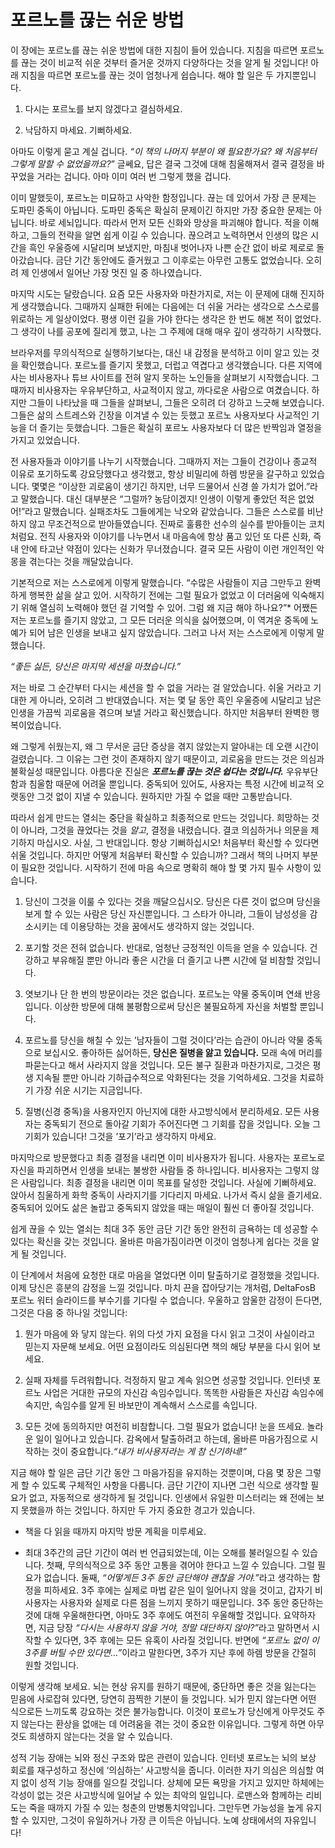 # 포르노를 끊는 쉬운 방법

이 장에는 포르노를 끊는 쉬운 방법에 대한 지침이 들어 있습니다. 지침을 따르면 포르노를 끊는 것이 비교적 쉬운 것부터 즐거운 것까지 다양하다는 것을 알게 될 것입니다! 아래 지침을 따르면 포르노를 끊는 것이 엄청나게 쉽습니다. 해야 할 일은 두 가지뿐입니다.

1. 다시는 포르노를 보지 않겠다고 결심하세요.

2. 낙담하지 마세요. 기뻐하세요.

아마도 이렇게 묻고 계실 겁니다. *"이 책의 나머지 부분이 왜 필요한가요? 왜 처음부터 그렇게 말할 수 없었을까요?*" 글쎄요, 답은 결국 그것에 대해 침울해져서 결국 결정을 바꾸었을 거라는 겁니다. 아마 이미 여러 번 그렇게 했을 겁니다.

이미 말했듯이, 포르노는 미묘하고 사악한 함정입니다. 끊는 데 있어서 가장 큰 문제는 도파민 중독이 아닙니다. 도파민 중독은 확실히 문제이긴 하지만 가장 중요한 문제는 아닙니다. 바로 세뇌입니다. 따라서 먼저 모든 신화와 망상을 파괴해야 합니다. 적을 이해하고, 그들의 전략을 알면 쉽게 이길 수 있습니다. 끊으려고 노력하면서 인생의 많은 시간을 흑인 우울증에 시달리며 보냈지만, 마침내 벗어나자 나쁜 순간 없이 바로 제로로 돌아갔습니다. 금단 기간 동안에도 즐거웠고 그 이후로는 아무런 고통도 없었습니다. 오히려 제 인생에서 일어난 가장 멋진 일 중 하나였습니다.

마지막 시도는 달랐습니다. 요즘 모든 사용자와 마찬가지로, 저는 이 문제에 대해 진지하게 생각했습니다. 그때까지 실패한 뒤에는 다음에는 더 쉬울 거라는 생각으로 스스로를 위로하는 게 일상이었다. 평생 이런 길을 가야 한다는 생각은 한 번도 해본 적이 없었다. 그 생각이 나를 공포에 질리게 했고, 나는 그 주제에 대해 매우 깊이 생각하기 시작했다.

브라우저를 무의식적으로 실행하기보다는, 대신 내 감정을 분석하고 이미 알고 있는 것을 확인했습니다. 포르노를 즐기지 못했고, 더럽고 역겹다고 생각했습니다. 다른 지역에 사는 비사용자나 튜브 사이트를 전혀 알지 못하는 노인들을 살펴보기 시작했습니다. 그때까지 비사용자는 우유부단하고, 사교적이지 않고, 까다로운 사람으로 여겼습니다. 하지만 그들이 나타났을 때 그들을 살펴보니, 그들은 오히려 더 강하고 느긋해 보였습니다. 그들은 삶의 스트레스와 긴장을 이겨낼 수 있는 듯했고 포르노 사용자보다 사교적인 기능을 더 즐기는 듯했습니다. 그들은 확실히 포르노 사용자보다 더 많은 반짝임과 열정을 가지고 있었습니다.

전 사용자들과 이야기를 나누기 시작했습니다. 그때까지 저는 그들이 건강이나 종교적 이유로 포기하도록 강요당했다고 생각했고, 항상 비밀리에 하렘 방문을 갈구하고 있었습니다. 몇몇은 "이상한 괴로움이 생기긴 하지만, 너무 드물어서 신경 쓸 가치가 없어."라고 말했습니다. 대신 대부분은 "그럴까? 농담이겠지! 인생이 이렇게 좋았던 적은 없었어!"라고 말했습니다. 실패조차도 그들에게는 낙오와 같았습니다. 그들은 스스로를 비난하지 않고 무조건적으로 받아들였습니다. 진짜로 훌륭한 선수의 실수를 받아들이는 코치처럼요. 전직 사용자와 이야기를 나누면서 내 마음속에 항상 품고 있던 또 다른 신화, 즉 내 안에 타고난 약점이 있다는 신화가 무너졌습니다. 결국 모든 사람이 이런 개인적인 악몽을 겪는다는 것을 깨달았습니다.

기본적으로 저는 스스로에게 이렇게 말했습니다. "수많은 사람들이 지금 그만두고 완벽하게 행복한 삶을 살고 있어. 시작하기 전에는 그럴 필요가 없었고 이 더러움에 익숙해지기 위해 열심히 노력해야 했던 걸 기억할 수 있어. 그럼 왜 지금 해야 하나요?"* 어쨌든 저는 포르노를 즐기지 않았고, 그 모든 더러운 의식을 싫어했으며, 이 역겨운 중독에 노예가 되어 남은 인생을 보내고 싶지 않았습니다. 그러고 나서 저는 스스로에게 이렇게 말했습니다.

*"좋든 싫든, 당신은 마지막 세션을 마쳤습니다."*

저는 바로 그 순간부터 다시는 세션을 할 수 없을 거라는 걸 알았습니다. 쉬울 거라고 기대한 게 아니라, 오히려 그 반대였습니다. 저는 몇 달 동안 흑인 우울증에 시달리고 남은 인생을 가끔씩 괴로움을 겪으며 보낼 거라고 확신했습니다. 하지만 처음부터 완벽한 행복이었습니다.

왜 그렇게 쉬웠는지, 왜 그 무서운 금단 증상을 겪지 않았는지 알아내는 데 오랜 시간이 걸렸습니다. 그 이유는 그런 것이 존재하지 않기 때문이고, 괴로움을 만드는 것은 의심과 불확실성 때문입니다. 아름다운 진실은 ***포르노를 끊는 것은 쉽다는 것입니다.*** 우유부단함과 침울함 때문에 어려울 뿐입니다. 중독되어 있어도, 사용자는 특정 시간에 비교적 오랫동안 그것 없이 지낼 수 있습니다. 원하지만 가질 수 없을 때만 고통받습니다.

따라서 쉽게 만드는 열쇠는 중단을 확실하고 최종적으로 만드는 것입니다. 희망하는 것이 아니라, 그것을 끊었다는 것을 *알고*, 결정을 내렸습니다. 결코 의심하거나 의문을 제기하지 마십시오. 사실, 그 반대입니다. 항상 기뻐하십시오! 처음부터 확신할 수 있다면 쉬울 것입니다. 하지만 어떻게 처음부터 확신할 수 있습니까? 그래서 책의 나머지 부분이 필요한 것입니다. 시작하기 전에 마음 속으로 명확히 해야 할 몇 가지 필수 사항이 있습니다.

1.  당신이 그것을 이룰 수 있다는 것을 깨달으십시오. 당신은 다른 것이 없으며 당신을 보게 할 수 있는 사람은 당신 자신뿐입니다. 그 스타가 아니라, 그들이 남성성을 감소시키는 데 이용당하는 것을 꿈에서도 생각하지 않는 것입니다.

2.  포기할 것은 전혀 없습니다. 반대로, 엄청난 긍정적인 이득을 얻을 수 있습니다. 건강하고 부유해질 뿐만 아니라 좋은 시간을 더 즐기고 나쁜 시간에 덜 비참할 것입니다.

3.  엿보기나 단 한 번의 방문이라는 것은 없습니다. 포르노는 약물 중독이며 연쇄 반응입니다. 이상한 방문에 대해 불평함으로써 당신은 불필요하게 자신을 처벌할 뿐입니다.

4.  포르노를 당신을 해칠 수 있는 '남자들이 그럴 것이다'라는 습관이 아니라 약물 중독으로 보십시오. 좋아하든 싫어하든, **당신은 질병을 앓고 있습니다.** 모래 속에 머리를 파묻는다고 해서 사라지지 않을 것입니다. 모든 불구 질환과 마찬가지로, 그것은 평생 지속될 뿐만 아니라 기하급수적으로 악화된다는 것을 기억하세요. 그것을 치료하기 가장 쉬운 시기는 지금입니다.

5.  질병(신경 중독)을 사용자인지 아닌지에 대한 사고방식에서 분리하세요. 모든 사용자는 중독되기 전으로 돌아갈 기회가 주어진다면 그 기회를 잡을 것입니다. 오늘 그 기회가 있습니다! 그것을 '포기'라고 생각하지 마세요.

마지막으로 방문했다고 최종 결정을 내리면 이미 비사용자가 됩니다. 사용자는 포르노로 자신을 파괴하면서 인생을 보내는 불쌍한 사람들 중 하나입니다. 비사용자는 그렇지 않은 사람입니다. 최종 결정을 내리면 이미 목표를 달성한 것입니다. 사실에 기뻐하세요. 앉아서 침울하게 화학 중독이 사라지기를 기다리지 마세요. 나가서 즉시 삶을 즐기세요. 중독되어 있어도 삶은 놀랍고 중독되지 않았을 때는 매일이 훨씬 더 좋아질 것입니다.

쉽게 끊을 수 있는 열쇠는 최대 3주 동안 금단 기간 동안 완전히 금욕하는 데 성공할 수 있다는 확신을 갖는 것입니다. 올바른 마음가짐이라면 이것이 엄청나게 쉽다는 것을 알게 될 것입니다.

이 단계에서 처음에 요청한 대로 마음을 열었다면 이미 탈출하기로 결정했을 것입니다. 이제 당신은 흥분의 감정을 느낄 것입니다. 마치 끈을 잡아당기는 개처럼, DeltaFosB 포르노 워터 슬라이드를 부수기를 기다릴 수 없습니다. 우울하고 암울한 감정이 든다면, 그것은 다음 중 하나일 것입니다:

1.  뭔가 마음에 와 닿지 않는다. 위의 다섯 가지 요점을 다시 읽고 그것이 사실이라고 믿는지 자문해 보세요. 어떤 요점이라도 의심된다면 책의 해당 부분을 다시 읽어 보세요.

2.  실패 자체를 두려워합니다. 걱정하지 말고 계속 읽으면 성공할 것입니다. 인터넷 포르노 사업은 거대한 규모의 자신감 속임수입니다. 똑똑한 사람들은 자신감 속임수에 속지만, 속임수를 알게 된 바보만이 계속해서 스스로를 속입니다.

3.  모든 것에 동의하지만 여전히 비참합니다. 그럴 필요가 없습니다! 눈을 뜨세요. 놀라운 일이 일어나고 있습니다. 감옥에서 탈출하려고 하는데, 올바른 마음가짐으로 시작하는 것이 중요합니다.*"내가 비사용자라는 게 참 신기하네!"*

지금 해야 할 일은 금단 기간 동안 그 마음가짐을 유지하는 것뿐이며, 다음 몇 장은 그렇게 할 수 있도록 구체적인 사항을 다룹니다. 금단 기간이 지나면 그런 식으로 생각할 필요가 없고, 자동적으로 생각하게 될 것입니다. 인생에서 유일한 미스터리는 왜 전에는 보지 못했을까 하는 것입니다. 하지만 두 가지 중요한 경고가 있습니다.

- 책을 다 읽을 때까지 마지막 방문 계획을 미루세요.

- 최대 3주간의 금단 기간이 여러 번 언급되었는데, 이는 오해를 불러일으킬 수 있습니다. 첫째, 무의식적으로 3주 동안 고통을 겪어야 한다고 느낄 수 있습니다. 그럴 필요가 없습니다. 둘째, *"어떻게든 3주 동안 금단해야 괜찮을 거야."*라고 생각하는 함정을 피하세요. 3주 후에는 실제로 마법 같은 일이 일어나지 않을 것이고, 갑자기 비사용자는 사용자와 실제로 다른 점을 느끼지 못하기 때문입니다. 3주 동안 중단하는 것에 대해 우울해한다면, 아마도 3주 후에도 여전히 우울해할 것입니다. 요약하자면, 지금 당장 *"다시는 사용하지 않을 거야, 정말 대단하지 않아?"*라고 말하면서 시작할 수 있다면, 3주 후에는 모든 유혹이 사라질 것입니다. 반면에 *"포르노 없이 이 3주를 버틸 수만 있다면..."*이라고 말한다면, 3주가 지난 후에 하렘 방문을 간절히 원할 것입니다.

이렇게 생각해 보세요. 뇌는 현상 유지를 원하기 때문에, 중단하면 좋은 것을 잃는다는 믿음에 사로잡혀 있다면, 당연히 끔찍한 기분이 들 것입니다. 뇌가 믿지 않는다면 어떤 식으로든 느끼도록 강요하는 것은 불가능합니다. 이것이 포르노가 당신에게 아무것도 주지 않는다는 환상을 없애는 데 어려움을 겪는 것이 중요한 이유입니다. 그렇게 하면 아무것도 희생하지 않는다는 것을 알 수 있습니다.

성적 기능 장애는 뇌와 정신 구조와 많은 관련이 있습니다. 인터넷 포르노는 뇌의 보상 회로를 재구성하고 정신에 '의심하는' 사고방식을 줍니다. 이러한 자기 의심은 의심할 여지 없이 성적 기능 장애를 일으킬 것입니다. 상체에 모든 욕망을 가지고 있지만 하체에는 각성이 없는 것은 사고방식에 일어날 수 있는 최악의 일입니다. 로맨스와 함께하는 리비도는 죽을 때까지 가질 수 있는 청춘의 만병통치약입니다. 그만두면 가능성을 높게 유지할 수 있지만, 그것이 유일하거나 가장 큰 이득은 아닙니다. 노예 상태에서의 자유입니다!
